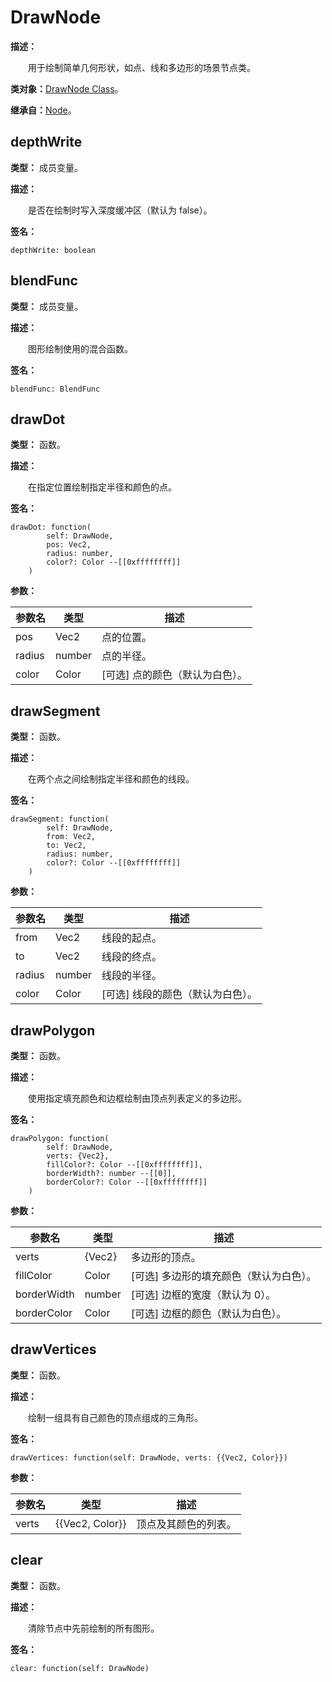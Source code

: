 # DrawNode

**描述：**

&emsp;&emsp;用于绘制简单几何形状，如点、线和多边形的场景节点类。

**类对象：**[DrawNode Class](/docs/api/Class%20Object/DrawNode)。

**继承自：**[Node](/docs/api/Class/Node)。

## depthWrite

**类型：** 成员变量。

**描述：**

&emsp;&emsp;是否在绘制时写入深度缓冲区（默认为 false）。

**签名：**
```tl
depthWrite: boolean
```

## blendFunc

**类型：** 成员变量。

**描述：**

&emsp;&emsp;图形绘制使用的混合函数。

**签名：**
```tl
blendFunc: BlendFunc
```

## drawDot

**类型：** 函数。

**描述：**

&emsp;&emsp;在指定位置绘制指定半径和颜色的点。

**签名：**
```tl
drawDot: function(
		self: DrawNode,
		pos: Vec2,
		radius: number,
		color?: Color --[[0xffffffff]]
	)
```

**参数：**

| 参数名 | 类型 | 描述 |
| --- | --- | --- |
| pos | Vec2 | 点的位置。 |
| radius | number | 点的半径。 |
| color | Color | [可选] 点的颜色（默认为白色）。 |

## drawSegment

**类型：** 函数。

**描述：**

&emsp;&emsp;在两个点之间绘制指定半径和颜色的线段。

**签名：**
```tl
drawSegment: function(
		self: DrawNode,
		from: Vec2,
		to: Vec2,
		radius: number,
		color?: Color --[[0xffffffff]]
	)
```

**参数：**

| 参数名 | 类型 | 描述 |
| --- | --- | --- |
| from | Vec2 | 线段的起点。 |
| to | Vec2 | 线段的终点。 |
| radius | number | 线段的半径。 |
| color | Color | [可选] 线段的颜色（默认为白色）。 |

## drawPolygon

**类型：** 函数。

**描述：**

&emsp;&emsp;使用指定填充颜色和边框绘制由顶点列表定义的多边形。

**签名：**
```tl
drawPolygon: function(
		self: DrawNode,
		verts: {Vec2},
		fillColor?: Color --[[0xffffffff]],
		borderWidth?: number --[[0]],
		borderColor?: Color --[[0xffffffff]]
	)
```

**参数：**

| 参数名 | 类型 | 描述 |
| --- | --- | --- |
| verts | \{Vec2} | 多边形的顶点。 |
| fillColor | Color | [可选] 多边形的填充颜色（默认为白色）。 |
| borderWidth | number | [可选] 边框的宽度（默认为 0）。 |
| borderColor | Color | [可选] 边框的颜色（默认为白色）。 |

## drawVertices

**类型：** 函数。

**描述：**

&emsp;&emsp;绘制一组具有自己颜色的顶点组成的三角形。

**签名：**
```tl
drawVertices: function(self: DrawNode, verts: {{Vec2, Color}})
```

**参数：**

| 参数名 | 类型 | 描述 |
| --- | --- | --- |
| verts | \{\{Vec2, Color}} | 顶点及其颜色的列表。 |

## clear

**类型：** 函数。

**描述：**

&emsp;&emsp;清除节点中先前绘制的所有图形。

**签名：**
```tl
clear: function(self: DrawNode)
```